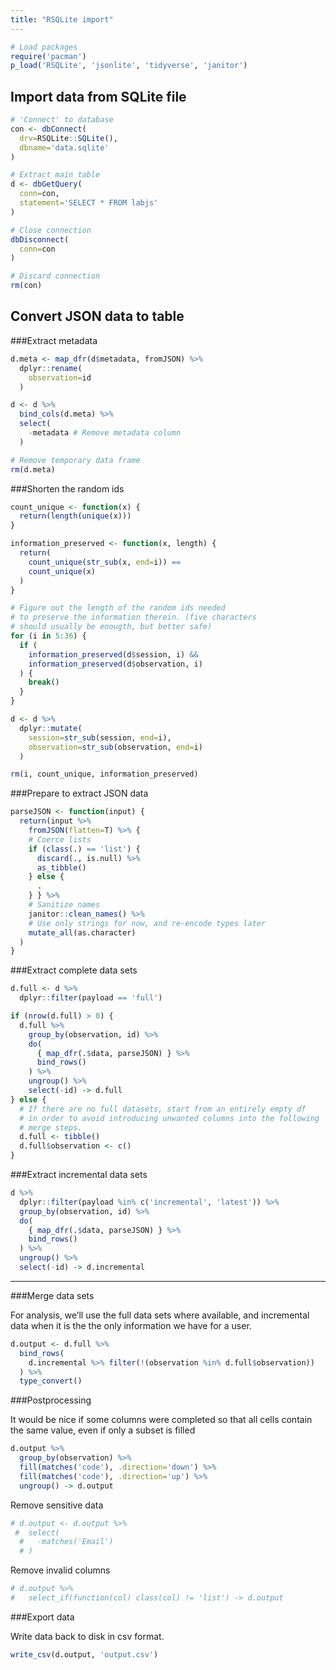 ```yaml
---
title: "RSQLite import"
---
```


```r
# Load packages
require('pacman')
p_load('RSQLite', 'jsonlite', 'tidyverse', 'janitor')
```

Import data from SQLite file
----------------------------

```r
# 'Connect' to database
con <- dbConnect(
  drv=RSQLite::SQLite(),
  dbname='data.sqlite'
)

# Extract main table
d <- dbGetQuery(
  conn=con,
  statement='SELECT * FROM labjs'
)

# Close connection
dbDisconnect(
  conn=con
)

# Discard connection
rm(con)
```

Convert JSON data to table
--------------------------

###Extract metadata

```r
d.meta <- map_dfr(d$metadata, fromJSON) %>%
  dplyr::rename(
    observation=id
  )

d <- d %>%
  bind_cols(d.meta) %>%
  select(
    -metadata # Remove metadata column
  )

# Remove temporary data frame
rm(d.meta)
```

###Shorten the random ids

```r
count_unique <- function(x) {
  return(length(unique(x)))
}

information_preserved <- function(x, length) {
  return(
    count_unique(str_sub(x, end=i)) ==
    count_unique(x)
  )
}

# Figure out the length of the random ids needed
# to preserve the information therein. (five characters
# should usually be enougth, but better safe)
for (i in 5:36) {
  if (
    information_preserved(d$session, i) &&
    information_preserved(d$observation, i)
  ) {
    break()
  }
}

d <- d %>%
  dplyr::mutate(
    session=str_sub(session, end=i),
    observation=str_sub(observation, end=i)
  )

rm(i, count_unique, information_preserved)
```


###Prepare to extract JSON data

```r
parseJSON <- function(input) {
  return(input %>%
    fromJSON(flatten=T) %>% {
    # Coerce lists
    if (class(.) == 'list') {
      discard(., is.null) %>%
      as_tibble()
    } else {
      .
    } } %>%
    # Sanitize names
    janitor::clean_names() %>%
    # Use only strings for now, and re-encode types later
    mutate_all(as.character)
  )
}
```


###Extract complete data sets

```r
d.full <- d %>%
  dplyr::filter(payload == 'full')

if (nrow(d.full) > 0) {
  d.full %>%
    group_by(observation, id) %>%
    do(
      { map_dfr(.$data, parseJSON) } %>%
      bind_rows()
    ) %>%
    ungroup() %>%
    select(-id) -> d.full
} else {
  # If there are no full datasets, start from an entirely empty df
  # in order to avoid introducing unwanted columns into the following
  # merge steps.
  d.full <- tibble()
  d.full$observation <- c()
}
```

###Extract incremental data sets

```r
d %>%
  dplyr::filter(payload %in% c('incremental', 'latest')) %>%
  group_by(observation, id) %>%
  do(
    { map_dfr(.$data, parseJSON) } %>%
    bind_rows()
  ) %>%
  ungroup() %>%
  select(-id) -> d.incremental
```

----

###Merge data sets

For analysis, we'll use the full data sets where available, and incremental data when it is the the only information we have for a user.

```r
d.output <- d.full %>%
  bind_rows(
    d.incremental %>% filter(!(observation %in% d.full$observation))
  ) %>%
  type_convert()
```

###Postprocessing

It would be nice if some columns were completed so that all cells contain the same value, even if only a subset is filled

```r
d.output %>%
  group_by(observation) %>%
  fill(matches('code'), .direction='down') %>%
  fill(matches('code'), .direction='up') %>%
  ungroup() -> d.output
```

Remove sensitive data

```r
# d.output <- d.output %>%
 #  select(
  #   -matches('Email')
  # )
```

Remove invalid columns

```r
# d.output %>%
#   select_if(function(col) class(col) != 'list') -> d.output
```


###Export data

Write data back to disk in csv format.

```r
write_csv(d.output, 'output.csv')
```
